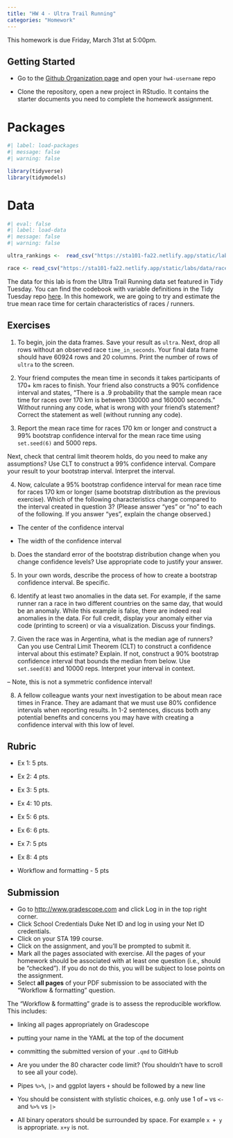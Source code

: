 ```yaml
---
title: "HW 4 - Ultra Trail Running"
categories: "Homework"
---
```


::: callout-important
This homework is due Friday, March 31st at 5:00pm.
:::

## Getting Started

-   Go to the [Github Organization page](https://github.com/sta199-sp23-2) and open your `hw4-username` repo

-   Clone the repository, open a new project in RStudio.
    It contains the starter documents you need to complete the homework assignment.

# Packages

```r
#| label: load-packages
#| message: false
#| warning: false

library(tidyverse)
library(tidymodels)
```

# Data

```r
#| eval: false
#| label: load-data
#| message: false
#| warning: false

ultra_rankings <-  read_csv("https://sta101-fa22.netlify.app/static/labs/data/ultra_rankings.csv")

race <- read_csv("https://sta101-fa22.netlify.app/static/labs/data/race.csv")

```

The data for this lab is from the Ultra Trail Running data set featured in Tidy Tuesday.
You can find the codebook with variable definitions in the Tidy Tuesday repo [here](https://github.com/rfordatascience/tidytuesday/blob/master/data/2021/2021-10-26/readme.md).
In this homework, we are going to try and estimate the true mean race time for certain characteristics of races / runners.

## Exercises

1.  To begin, join the data frames.
    Save your result as `ultra`.
    Next, drop all rows without an observed race `time_in_seconds`.
    Your final data frame should have 60924 rows and 20 columns.
    Print the number of rows of `ultra` to the screen.

2.  Your friend computes the mean time in seconds it takes participants of 170+ km races to finish.
    Your friend also constructs a 90% confidence interval and states, "There is a .9 probability that the sample mean race time for races over 170 km is between 130000 and 160000 seconds." Without running any code, what is wrong with your friend's statement?
    Correct the statement as well (without running any code).

3.  Report the mean race time for races 170 km or longer and construct a 99% bootstrap confidence interval for the mean race time using `set.seed(6)` and 5000 reps.

Next, check that central limit theorem holds, do you need to make any assumptions?
Use CLT to construct a 99% confidence interval.
Compare your result to your bootstrap interval.
Interpret the interval.

4.  Now, calculate a 95% bootstrap confidence interval for mean race time for races 170 km or longer (same bootstrap distribution as the previous exercise). Which of the following characteristics change compared to the interval created in question 3? (Please answer "yes" or "no" to each of the following. If you answer "yes", explain the change observed.)

-   The center of the confidence interval

-   The width of the confidence interval

b.  Does the standard error of the bootstrap distribution change when you change confidence levels? Use appropriate code to justify your answer.

```{=html}
<!-- -->
```
5.  In your own words, describe the process of how to create a bootstrap confidence interval.
    Be specific.

6.  Identify at least two anomalies in the data set.
    For example, if the same runner ran a race in two different countries on the same day, that would be an anomaly.
    While this example is false, there are indeed real anomalies in the data.
    For full credit, display your anomaly either via code (printing to screen) or via a visualization.
    Discuss your findings.

7.  Given the race was in Argentina, what is the median age of runners?
    Can you use Central Limit Theorem (CLT) to construct a confidence interval about this estimate?
    Explain.
    If not, construct a 90% bootstrap confidence interval that bounds the median from below.
    Use `set.seed(8)` and 10000 reps. Interpret your interval in context.

-- Note, this is not a symmetric confidence interval!

8.  A fellow colleague wants your next investigation to be about mean race times in France. They are adamant that we must use 80% confidence intervals when reporting results. In 1-2 sentences, discuss both any potential benefits and concerns you may have with creating a confidence interval with this low of level.

## Rubric

-   Ex 1: 5 pts.

-   Ex 2: 4 pts.

-   Ex 3: 5 pts.

-   Ex 4: 10 pts.

-   Ex 5: 6 pts.

-   Ex 6: 6 pts.

-   Ex 7: 5 pts

-   Ex 8: 4 pts

-   Workflow and formatting - 5 pts

## Submission

-   Go to <http://www.gradescope.com> and click Log in in the top right corner.
-   Click School Credentials Duke Net ID and log in using your Net ID credentials.
-   Click on your STA 199 course.
-   Click on the assignment, and you'll be prompted to submit it.
-   Mark all the pages associated with exercise. All the pages of your homework should be associated with at least one question (i.e., should be "checked"). If you do not do this, you will be subject to lose points on the assignment.
-   Select **all pages** of your PDF submission to be associated with the "Workflow & formatting" question.

::: callout-note
The "Workflow & formatting" grade is to assess the reproducible workflow.
This includes:

-   linking all pages appropriately on Gradescope

-   putting your name in the YAML at the top of the document

-   committing the submitted version of your `.qmd` to GitHub

-   Are you under the 80 character code limit?
    (You shouldn't have to scroll to see all your code).

-   Pipes `%>%`, `|>` and ggplot layers `+` should be followed by a new line

-   You should be consistent with stylistic choices, e.g. only use 1 of `=` vs `<-` and `%>%` vs `|>`

-   All binary operators should be surrounded by space.
    For example `x + y` is appropriate.
    `x+y` is not.
:::

